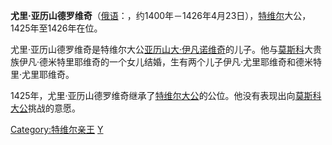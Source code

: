 '''尤里·亚历山德罗维奇'''（[[俄语|俄语]]：{{lang|ru|'''Юрий Александрович'''}}，约1400年－1426年4月23日），[[特维尔|特维尔]]大公，1425年至1426年在位。

尤里·亚历山德罗维奇是特维尔大公[[亚历山大·伊凡诺维奇|亚历山大·伊凡诺维奇]]的儿子。他与[[莫斯科|莫斯科]]大贵族伊凡·德米特里耶维奇的一个女儿结婚，生有两个儿子伊凡·尤里耶维奇和德米特里·尤里耶维奇。

1425年，尤里·亚历山德罗维奇继承了[[特维尔大公|特维尔大公]]的公位。他没有表现出向[[莫斯科大公|莫斯科大公]]挑战的意愿。

{{leader|[[亚历山大·伊凡诺维奇|亚历山大·伊凡诺维奇]]|[[特维尔大公|特维尔大公]]|[[鲍里斯·亚历山德罗维奇|鲍里斯·亚历山德罗维奇]]}}

[[Category:特维尔亲王|Category:特维尔亲王]]
[[Category:1426年逝世|Y]]